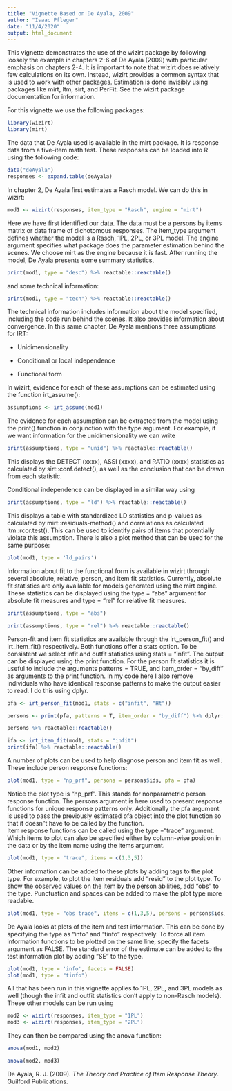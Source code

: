 ```yaml
---
title: "Vignette Based on De Ayala, 2009"
author: "Isaac Pfleger"
date: "11/4/2020"
output: html_document
---
```


This vignette demonstrates the use of the wizirt package by following loosely the example in chapters 2-6 of De Ayala (2009) with particular emphasis on chapters 2-4. It is important to note that wizirt does relatively few calculations on its own. Instead, wizirt provides a common syntax that is used to work with other packages. Estimation is done invisibly using packages like mirt, ltm, sirt, and PerFit. See the wizirt package documentation for information. 

For this vignette we use the following packages: 

```r
library(wizirt)
library(mirt)
```


The data that De Ayala used is available in the mirt package. It is response data from a five-item math test. These responses can be loaded into R using the following code: 


```r
data("deAyala")
responses <- expand.table(deAyala)

```


In chapter 2, De Ayala first estimates a Rasch model. We can do this in wizirt:


```r
mod1 <- wizirt(responses, item_type = "Rasch", engine = "mirt")
```


Here we have first identified our data. The data must be a persons by items matrix or data frame of dichotomous responses. The item_type argument defines whether the model is a Rasch, 1PL, 2PL, or 3PL model. The engine argument specifies what package does the parameter estimation behind the scenes. We choose mirt as the engine because it is fast. 
After running the model, De Ayala presents some summary statistics,
 

```r
print(mod1, type = "desc") %>% reactable::reactable()
```


and some technical information:


```r
print(mod1, type = "tech") %>% reactable::reactable()
```


The technical information includes information about the model specified, including the code run behind the scenes. It also provides information about convergence. 
In this same chapter, De Ayala mentions three assumptions for IRT:

-	Unidimensionality

-	Conditional or local independence

-	Functional form

In wizirt, evidence for each of these assumptions can be estimated using the function irt_assume():


```r
assumptions <- irt_assume(mod1)
```


The evidence for each assumption can be extracted from the model using the print() function in conjunction with the type argument. For example, if we want information for the unidimensionality we can write


```r
print(assumptions, type = "unid") %>% reactable::reactable()
```


This displays the DETECT (xxxx), ASSI (xxxx), and RATIO (xxxx) statistics as calculated by sirt::conf.detect(), as well as the conclusion that can be drawn from each statistic. 

Conditional independence can be displayed in a similar way using

```r
print(assumptions, type = "ld") %>% reactable::reactable()
```


This displays a table with standardized LD statistics and p-values as calculated by mirt::residuals-method() and correlations as calculated ltm::rcor.test(). This can be used to identify pairs of items that potentially violate this assumption. There is also a plot method that can be used for the same purpose:

 
```r
plot(mod1, type = 'ld_pairs')
```

Information about fit to the functional form is available in wizirt through several absolute, relative, person, and item fit statistics.  Currently, absolute fit statistics are only available for models generated using the mirt engine. These statistics can be displayed using the type = "abs" argument for absolute fit measures and type = "rel" for relative fit measures. 

```r
print(assumptions, type = "abs")

print(assumptions, type = "rel") %>% reactable::reactable()
```



Person-fit and item fit statistics are available through the irt_person_fit() and irt_item_fit() respectively. Both functions offer a stats option. To be consistent we select infit and outfit statistics using stats = "infit". The output can be displayed using the print function. For the person fit statistics it is useful to include the arguments patterns = TRUE, and item_order = "by_diff" as arguments to the print function. In my code here I also remove individuals who have identical response patterns to make the output easier to read. I do this using dplyr. 


```r
pfa <- irt_person_fit(mod1, stats = c("infit", "Ht"))

persons <- print(pfa, patterns = T, item_order = "by_diff") %>% dplyr::distinct(ability, std_err, infit, outfit, pattern, .keep_all = T)

persons %>% reactable::reactable()

ifa <- irt_item_fit(mod1, stats = "infit")
print(ifa) %>% reactable::reactable()
```

A number of plots can be used to help diagnose person and item fit as well. These include person response functions:


```r
plot(mod1, type = "np_prf", persons = persons$ids, pfa = pfa)
```

Notice the plot type is "np_prf". This stands for nonparametric person response function. The persons argument is here used to present response functions for unique response patterns only. Additionally the pfa argument is used to pass the previously estimated pfa object into the plot function so that it doesn"t have to be called by the function.  
Item response functions can be called using the type ="trace" argument. Which items to plot can also be specified either by column-wise position in the data or by the item name using the items argument. 


```r
plot(mod1, type = "trace", items = c(1,3,5))
```

Other information can be added to these plots by adding tags to the plot type. For example, to plot the item residuals add "resid" to the plot type. To show the observed values on the item by the person abilities, add "obs" to the type. Punctuation and spaces can be added to make the plot type more readable.


```r
plot(mod1, type = "obs trace", items = c(1,3,5), persons = persons$ids)
```

De Ayala looks at plots of the item and test information. This can be done by specifying the type as "info" and "tinfo" respectively. To force all item information functions to be plotted on the same line, specify the facets argument as FALSE. The standard error of the estimate can be added to the test information plot by adding "SE" to the type.

```r
plot(mod1, type = 'info', facets = FALSE)
plot(mod1, type = "tinfo")
```

All that has been run in this vignette applies to 1PL, 2PL, and 3PL models as well (though the infit and outfit statistics don't apply to non-Rasch models). These other models can be run using

```r
mod2 <- wizirt(responses, item_type = "1PL")
mod3 <- wizirt(responses, item_type = "2PL")
```

They can then be compared using the anova function:


```r
anova(mod1, mod2)

anova(mod2, mod3)
```

De Ayala, R. J. (2009). *The Theory and Practice of Item Response Theory*. Guilford Publications.
